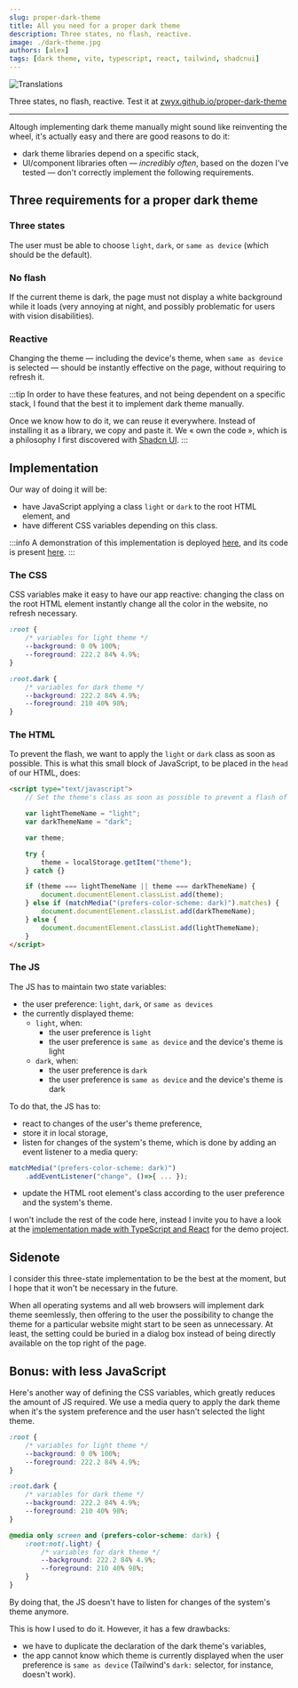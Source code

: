```yaml
---
slug: proper-dark-theme
title: All you need for a proper dark theme
description: Three states, no flash, reactive.
image: ./dark-theme.jpg
authors: [alex]
tags: [dark theme, vite, typescript, react, tailwind, shadcnui]
---
```



<Image src={darkTheme} alt="Translations" />

Three states, no flash, reactive. Test it at [zwyx.github.io/proper-dark-theme](https://zwyx.github.io/proper-dark-theme)

<!--truncate-->

---

Altough implementing dark theme manually might sound like reinventing the wheel, it's actually easy and there are good reasons to do it:

- dark theme libraries depend on a specific stack,
- UI/component libraries often — _incredibly often_, based on the dozen I've tested — don't correctly implement the following requirements.

## Three requirements for a proper dark theme

### Three states

The user must be able to choose `light`, `dark`, or `same as device` (which should be the default).

### No flash

If the current theme is dark, the page must not display a white background while it loads (very annoying at night, and possibly problematic for users with vision disabilities).

### Reactive

Changing the theme — including the device's theme, when `same as device` is selected — should be instantly effective on the page, without requiring to refresh it.

:::tip
In order to have these features, and not being dependent on a specific stack, I found that the best it to implement dark theme manually.

Once we know how to do it, we can reuse it everywhere. Instead of installing it as a library, we copy and paste it. We « own the code », which is a philosophy I first discovered with [Shadcn UI](https://ui.shadcn.com/docs).
:::

## Implementation

Our way of doing it will be:

- have JavaScript applying a class `light` or `dark` to the root HTML element, and
- have different CSS variables depending on this class.

:::info
A demonstration of this implementation is deployed [here](https://zwyx.github.io/proper-dark-theme/), and its code is present [here](https://github.com/zwyx/proper-dark-theme).
:::

### The CSS

CSS variables make it easy to have our app reactive: changing the class on the root HTML element instantly change all the color in the website, no refresh necessary.

```css
:root {
	/* variables for light theme */
	--background: 0 0% 100%;
	--foreground: 222.2 84% 4.9%;
}

:root.dark {
	/* variables for dark theme */
	--background: 222.2 84% 4.9%;
	--foreground: 210 40% 98%;
}
```

### The HTML

To prevent the flash, we want to apply the `light` or `dark` class as soon as possible. This is what this small block of JavaScript, to be placed in the `head` of our HTML, does:

```html
<script type="text/javascript">
	// Set the theme's class as soon as possible to prevent a flash of the wrong theme

	var lightThemeName = "light";
	var darkThemeName = "dark";

	var theme;

	try {
		theme = localStorage.getItem("theme");
	} catch {}

	if (theme === lightThemeName || theme === darkThemeName) {
		document.documentElement.classList.add(theme);
	} else if (matchMedia("(prefers-color-scheme: dark)").matches) {
		document.documentElement.classList.add(darkThemeName);
	} else {
		document.documentElement.classList.add(lightThemeName);
	}
</script>
```

### The JS

The JS has to maintain two state variables:

- the user preference: `light`, `dark`, or `same as devices`
- the currently displayed theme:
  - `light`, when:
    - the user preference is `light`
    - the user preference is `same as device` and the device's theme is light
  - `dark`, when:
    - the user preference is `dark`
    - the user preference is `same as device` and the device's theme is dark

To do that, the JS has to:

- react to changes of the user's theme preference,
- store it in local storage,
- listen for changes of the system's theme, which is done by adding an event listener to a media query:

```ts
matchMedia("(prefers-color-scheme: dark)")
	.addEventListener("change", ()=>{ ... });
```

- update the HTML root element's class according to the user preference and the system's theme.

I won't include the rest of the code here, instead I invite you to have a look at the [implementation made with TypeScript and React](https://github.com/Zwyx/proper-dark-theme/blob/main/src/lib/ThemeContext.tsx) for the demo project.

## Sidenote

I consider this three-state implementation to be the best at the moment, but I hope that it won't be necessary in the future.

When all operating systems and all web browsers will implement dark theme seemlessly, then offering to the user the possibility to change the theme for a particular website might start to be seen as unnecessary. At least, the setting could be buried in a dialog box instead of being directly available on the top right of the page.

## Bonus: with less JavaScript

Here's another way of defining the CSS variables, which greatly reduces the amount of JS required. We use a media query to apply the dark theme when it's the system preference and the user hasn't selected the light theme.

```css
:root {
	/* variables for light theme */
	--background: 0 0% 100%;
	--foreground: 222.2 84% 4.9%;
}

:root.dark {
	/* variables for dark theme */
	--background: 222.2 84% 4.9%;
	--foreground: 210 40% 98%;
}

@media only screen and (prefers-color-scheme: dark) {
	:root:not(.light) {
		/* variables for dark theme */
		--background: 222.2 84% 4.9%;
		--foreground: 210 40% 98%;
	}
}
```

By doing that, the JS doesn't have to listen for changes of the system's theme anymore.

This is how I used to do it. However, it has a few drawbacks:

- we have to duplicate the declaration of the dark theme's variables,
- the app cannot know which theme is currently displayed when the user preference is `same as device` (Tailwind's `dark:` selector, for instance, doesn't work).
